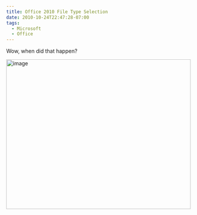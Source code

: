 ```yaml
---
title: Office 2010 File Type Selection
date: 2010-10-24T22:47:28-07:00
tags:
  - Microsoft
  - Office
---
```

Wow, when did that happen?

[<img style="background-image:none;border-bottom:0;border-left:0;padding-left:0;padding-right:0;display:inline;border-top:0;border-right:0;padding-top:0;" title="image" border="0" alt="image" src="/assets/wp-content/uploads/2010/10/image_thumb5.png" width="494" height="400" />](/assets/wp-content/uploads/2010/10/image5.png)